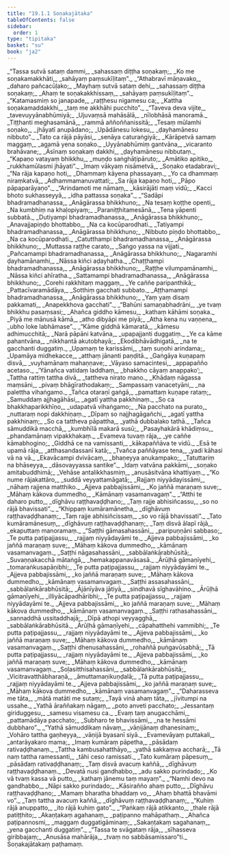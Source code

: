 ```yaml
---
title: "19.1.1 Soṇakajātaka"
tableOfContents: false
sidebar:
  order: 1
type: "tipitaka"
basket: "su"
book: "ja2"
---
```



<DynamicBreadcrumb />

<Division number="1" book="ja2" bookNo="23" page="53">

<Paragraph number="443" type="verses" book="ja2">
_“Tassa sutvā sataṃ dammi,_  
_sahassaṃ diṭṭha soṇakaṃ;_  
_Ko me soṇakamakkhāti,_  
_sahāyaṃ paṃsukīḷitaṃ”._  

</Paragraph>

</Division>
<Division number="2" book="ja2" bookNo="23" page="53">

<Paragraph number="444" type="verses" book="ja2">
_“Athabravī māṇavako,_  
_daharo pañcacūḷako;_  
_Mayhaṃ sutvā sataṃ dehi,_  
_sahassaṃ diṭṭha soṇakaṃ;_  
_Ahaṃ te soṇakakkhissaṃ,_  
_sahāyaṃ paṃsukīḷitaṃ”._  

</Paragraph>

</Division>
<Division number="3" book="ja2" bookNo="23" page="53">

<Paragraph number="445" type="verses" book="ja2">
_“Katamasmiṃ so janapade,_  
_raṭṭhesu nigamesu ca;_  
_Kattha soṇakamaddakkhi,_  
_taṃ me akkhāhi pucchito”._  

</Paragraph>

</Division>
<Division number="4" book="ja2" bookNo="23" page="53">

<Paragraph number="446" type="verses" book="ja2">
_“Taveva deva vijite,_  
_tavevuyyānabhūmiyā;_  
_Ujuvaṃsā mahāsālā,_  
_nīlobhāsā manoramā._  

</Paragraph>

</Division>
<Division number="5" book="ja2" bookNo="23" page="53">

<Paragraph number="447" type="verses" book="ja2">
_Tiṭṭhanti meghasamānā,_  
_rammā aññoññanissitā;_  
_Tesaṃ mūlamhi soṇako,_  
_jhāyatī anupādano;_  
_Upādānesu lokesu,_  
_ḍayhamānesu nibbuto”._  

</Paragraph>

</Division>
<Division number="6" book="ja2" bookNo="23" page="53">

<Paragraph number="448" type="verses" book="ja2">
_Tato ca rājā pāyāsi,_  
_senāya caturaṅgiyā;_  
_Kārāpetvā samaṃ maggaṃ,_  
_agamā yena soṇako._  

</Paragraph>

</Division>
<Division number="7" book="ja2" bookNo="23" page="53">

<Paragraph number="449" type="verses" book="ja2">
_Uyyānabhūmiṃ gantvāna,_  
_vicaranto brahāvane;_  
_Āsīnaṃ soṇakaṃ dakkhi,_  
_ḍayhamānesu nibbutaṃ._  

</Paragraph>

</Division>
<Division number="8" book="ja2" bookNo="23" page="53">

<Paragraph number="450" type="verses" book="ja2">
_“Kapaṇo vatayaṃ bhikkhu,_  
_muṇḍo saṅghāṭipāruto;_  
_Amātiko apitiko,_  
_rukkhamūlasmi jhāyati”._  

</Paragraph>

</Division>
<Division number="9" book="ja2" bookNo="23" page="53">

<Paragraph number="451" type="verses" book="ja2">
_Imaṃ vākyaṃ nisāmetvā,_  
_Soṇako etadabravi;_  
_“Na rāja kapaṇo hoti,_  
_Dhammaṃ kāyena phassayaṃ._  

</Paragraph>

</Division>
<Division number="10" book="ja2" bookNo="23" page="54">

<Paragraph number="452" type="verses" book="ja2">
_Yo ca dhammaṃ niraṃkatvā,_  
_Adhammamanuvattati;_  
_Sa rāja kapaṇo hoti,_  
_Pāpo pāpaparāyaṇo”._  

</Paragraph>

</Division>
<Division number="11" book="ja2" bookNo="23" page="54">

<Paragraph number="453" type="verses" book="ja2">
_“Arindamoti me nāmaṃ,_  
_kāsirājāti maṃ vidū;_  
_Kacci bhoto sukhasseyyā,_  
_idha pattassa soṇaka”._  

</Paragraph>

</Division>
<Division number="12" book="ja2" bookNo="23" page="54">

<Paragraph number="454" type="verses" book="ja2">
_“Sadāpi bhadramadhanassa,_  
_Anāgārassa bhikkhuno;_  
_Na tesaṃ koṭṭhe openti,_  
_Na kumbhiṃ na khaḷopiyaṃ;_  
_Paraniṭṭhitamesānā,_  
_Tena yāpenti subbatā._  

</Paragraph>

</Division>
<Division number="13" book="ja2" bookNo="23" page="54">

<Paragraph number="455" type="verses" book="ja2">
_Dutiyampi bhadramadhanassa,_  
_Anāgārassa bhikkhuno;_  
_Anavajjapiṇḍo bhottabbo,_  
_Na ca kocūparodhati._  

</Paragraph>

</Division>
<Division number="14" book="ja2" bookNo="23" page="54">

<Paragraph number="456" type="verses" book="ja2">
_Tatiyampi bhadramadhanassa,_  
_Anāgārassa bhikkhuno;_  
_Nibbuto piṇḍo bhottabbo,_  
_Na ca kocūparodhati._  

</Paragraph>

</Division>
<Division number="15" book="ja2" bookNo="23" page="54">

<Paragraph number="457" type="verses" book="ja2">
_Catutthampi bhadramadhanassa,_  
_Anāgārassa bhikkhuno;_  
_Muttassa raṭṭhe carato,_  
_Saṅgo yassa na vijjati._  

</Paragraph>

</Division>
<Division number="16" book="ja2" bookNo="23" page="54">

<Paragraph number="458" type="verses" book="ja2">
_Pañcamampi bhadramadhanassa,_  
_Anāgārassa bhikkhuno;_  
_Nagaramhi ḍayhamānamhi,_  
_Nāssa kiñci aḍayhatha._  

</Paragraph>

</Division>
<Division number="17" book="ja2" bookNo="23" page="54">

<Paragraph number="459" type="verses" book="ja2">
_Chaṭṭhampi bhadramadhanassa,_  
_Anāgārassa bhikkhuno;_  
_Raṭṭhe vilumpamānamhi,_  
_Nāssa kiñci ahīratha._  

</Paragraph>

</Division>
<Division number="18" book="ja2" bookNo="23" page="54">

<Paragraph number="460" type="verses" book="ja2">
_Sattamampi bhadramadhanassa,_  
_Anāgārassa bhikkhuno;_  
_Corehi rakkhitaṃ maggaṃ,_  
_Ye caññe paripanthikā;_  
_Pattacīvaramādāya,_  
_Sotthiṃ gacchati subbato._  

</Paragraph>

</Division>
<Division number="19" book="ja2" bookNo="23" page="54">

<Paragraph number="461" type="verses" book="ja2">
_Aṭṭhamampi bhadramadhanassa,_  
_Anāgārassa bhikkhuno;_  
_Yaṃ yaṃ disaṃ pakkamati,_  
_Anapekkhova gacchati”._  

</Paragraph>

</Division>
<Division number="20" book="ja2" bookNo="23" page="54">

<Paragraph number="462" type="verses" book="ja2">
_“Bahūni samaṇabhadrāni,_  
_ye tvaṃ bhikkhu pasaṃsasi;_  
_Ahañca giddho kāmesu,_  
_kathaṃ kāhāmi soṇaka._  

</Paragraph>

</Division>
<Division number="21" book="ja2" bookNo="23" page="33">

<Paragraph number="463" type="verses" book="ja2">
_Piyā me mānusā kāmā,_  
_atho dibyāpi me piyā;_  
_Atha kena nu vaṇṇena,_  
_ubho loke labhāmase”._  

</Paragraph>

</Division>
<Division number="22" book="ja2" bookNo="23" page="68">

<Paragraph number="464" type="verses" book="ja2">
_“Kāme giddhā kāmaratā,_  
_kāmesu adhimucchitā;_  
_Narā pāpāni katvāna,_  
_upapajjanti duggatiṃ._  

</Paragraph>

</Division>
<Division number="23" book="ja2" bookNo="23" page="55">

<Paragraph number="465" type="verses" book="ja2">
_Ye ca kāme pahantvāna,_  
_nikkhantā akutobhayā;_  
_Ekodibhāvādhigatā,_  
_na te gacchanti duggatiṃ._  

</Paragraph>

</Division>
<Division number="24" book="ja2" bookNo="23" page="55">

<Paragraph number="466" type="verses" book="ja2">
_Upamaṃ te karissāmi,_  
_taṃ suṇohi arindama;_  
_Upamāya midhekacce,_  
_atthaṃ jānanti paṇḍitā._  

</Paragraph>

</Division>
<Division number="25" book="ja2" bookNo="23" page="55">

<Paragraph number="467" type="verses" book="ja2">
_Gaṅgāya kuṇapaṃ disvā,_  
_vuyhamānaṃ mahaṇṇave;_  
_Vāyaso samacintesi,_  
_appapañño acetaso._  

</Paragraph>

</Division>
<Division number="26" book="ja2" bookNo="23" page="55">

<Paragraph number="468" type="verses" book="ja2">
_‘Yānañca vatidaṃ laddhaṃ,_  
_bhakkho cāyaṃ anappako’;_  
_Tattha rattiṃ tattha divā,_  
_tattheva nirato mano._  

</Paragraph>

</Division>
<Division number="27" book="ja2" bookNo="23" page="55">

<Paragraph number="469" type="verses" book="ja2">
_Khādaṃ nāgassa maṃsāni,_  
_pivaṃ bhāgīrathodakaṃ;_  
_Sampassaṃ vanacetyāni,_  
_na palettha vihaṅgamo._  

</Paragraph>

</Division>
<Division number="28" book="ja2" bookNo="23" page="55">

<Paragraph number="470" type="verses" book="ja2">
_Tañca otaraṇī gaṅgā,_  
_pamattaṃ kuṇape rataṃ;_  
_Samuddaṃ ajjhagāhāsi,_  
_agatī yattha pakkhinaṃ._  

</Paragraph>

</Division>
<Division number="29" book="ja2" bookNo="23" page="55">

<Paragraph number="471" type="verses" book="ja2">
_So ca bhakkhaparikkhīṇo,_  
_udapatvā vihaṅgamo;_  
_Na pacchato na purato,_  
_nuttaraṃ nopi dakkhiṇaṃ._  

</Paragraph>

</Division>
<Division number="30" book="ja2" bookNo="23" page="55">

<Paragraph number="472" type="verses" book="ja2">
_Dīpaṃ so najjhagāgañchi,_  
_agatī yattha pakkhinaṃ;_  
_So ca tattheva pāpattha,_  
_yathā dubbalako tathā._  

</Paragraph>

</Division>
<Division number="31" book="ja2" bookNo="23" page="55">

<Paragraph number="473" type="verses" book="ja2">
_Tañca sāmuddikā macchā,_  
_kumbhīlā makarā susū;_  
_Pasayhakārā khādiṃsu,_  
_phandamānaṃ vipakkhakaṃ._  

</Paragraph>

</Division>
<Division number="32" book="ja2" bookNo="23" page="56">

<Paragraph number="474" type="verses" book="ja2">
_Evameva tuvaṃ rāja,_  
_ye caññe kāmabhogino;_  
_Giddhā ce na vamissanti,_  
_kākapaññāva te vidū._  

</Paragraph>

</Division>
<Division number="33" book="ja2" bookNo="23" page="56">

<Paragraph number="475" type="verses" book="ja2">
_Esā te upamā rāja,_  
_atthasandassanī katā;_  
_Tvañca paññāyase tena,_  
_yadi kāhasi vā na vā._  

</Paragraph>

</Division>
<Division number="34" book="ja2" bookNo="23" page="56">

<Paragraph number="476" type="verses" book="ja2">
_Ekavācampi dvivācaṃ,_  
_bhaṇeyya anukampako;_  
_Tatuttariṃ na bhāseyya,_  
_dāsovayyassa santike”._  

</Paragraph>

</Division>
<Division number="35" book="ja2" bookNo="23" page="56">

<Paragraph number="477" type="verses" book="ja2">
_Idaṃ vatvāna pakkāmi,_  
_soṇako amitabuddhimā;_  
_Vehāse antalikkhasmiṃ,_  
_anusāsitvāna khattiyaṃ._  

</Paragraph>

</Division>
<Division number="36" book="ja2" bookNo="23" page="56">

<Paragraph number="478" type="verses" book="ja2">
_“Ko nume rājakattāro,_  
_suddā veyyattamāgatā;_  
_Rajjaṃ niyyādayissāmi,_  
_nāhaṃ rajjena matthiko._  

</Paragraph>

</Division>
<Division number="37" book="ja2" bookNo="23" page="56">

<Paragraph number="479" type="verses" book="ja2">
_Ajjeva pabbajissāmi,_  
_Ko jaññā maraṇaṃ suve;_  
_Māhaṃ kākova dummedho,_  
_Kāmānaṃ vasamanvagaṃ”._  

</Paragraph>

</Division>
<Division number="38" book="ja2" bookNo="23" page="56">

<Paragraph number="480" type="verses" book="ja2">
_“Atthi te daharo putto,_  
_dīghāvu raṭṭhavaḍḍhano;_  
_Taṃ rajje abhisiñcassu,_  
_so no rājā bhavissati”._  

</Paragraph>

</Division>
<Division number="39" book="ja2" bookNo="23" page="56">

<Paragraph number="481" type="verses" book="ja2">
_“Khippaṃ kumāramānetha,_  
_dīghāvuṃ raṭṭhavaḍḍhanaṃ;_  
_Taṃ rajje abhisiñcissaṃ,_  
_so vo rājā bhavissati”._  

</Paragraph>

</Division>
<Division number="40" book="ja2" bookNo="23" page="56">

<Paragraph number="482" type="verses" book="ja2">
_Tato kumāramānesuṃ,_  
_dīghāvuṃ raṭṭhavaḍḍhanaṃ;_  
_Taṃ disvā ālapī rājā,_  
_ekaputtaṃ manoramaṃ._  

</Paragraph>

</Division>
<Division number="41" book="ja2" bookNo="23" page="56">

<Paragraph number="483" type="verses" book="ja2">
_“Saṭṭhi gāmasahassāni,_  
_paripuṇṇāni sabbaso;_  
_Te putta paṭipajjassu,_  
_rajjaṃ niyyādayāmi te._  

</Paragraph>

</Division>
<Division number="42" book="ja2" bookNo="23" page="56">

<Paragraph number="484" type="verses" book="ja2">
_Ajjeva pabbajissāmi,_  
_ko jaññā maraṇaṃ suve;_  
_Māhaṃ kākova dummedho,_  
_kāmānaṃ vasamanvagaṃ._  

</Paragraph>

</Division>
<Division number="43" book="ja2" bookNo="23" page="56">

<Paragraph number="485" type="verses" book="ja2">
_Saṭṭhi nāgasahassāni,_  
_sabbālaṅkārabhūsitā;_  
_Suvaṇṇakacchā mātaṅgā,_  
_hemakappanavāsasā._  

</Paragraph>

</Division>
<Division number="44" book="ja2" bookNo="23" page="57">

<Paragraph number="486" type="verses" book="ja2">
_Ārūḷhā gāmaṇīyehi,_  
_tomaraṅkusapāṇibhi;_  
_Te putta paṭipajjassu,_  
_rajjaṃ niyyādayāmi te._  

</Paragraph>

</Division>
<Division number="45" book="ja2" bookNo="23" page="57">

<Paragraph number="487" type="verses" book="ja2">
_Ajjeva pabbajissāmi,_  
_ko jaññā maraṇaṃ suve;_  
_Māhaṃ kākova dummedho,_  
_kāmānaṃ vasamanvagaṃ._  

</Paragraph>

</Division>
<Division number="46" book="ja2" bookNo="23" page="57">

<Paragraph number="488" type="verses" book="ja2">
_Saṭṭhi assasahassāni,_  
_sabbālaṅkārabhūsitā;_  
_Ājānīyāva jātiyā,_  
_sindhavā sīghavāhino._  

</Paragraph>

</Division>
<Division number="47" book="ja2" bookNo="23" page="57">

<Paragraph number="489" type="verses" book="ja2">
_Ārūḷhā gāmaṇīyehi,_  
_illiyācāpadhāribhi;_  
_Te putta paṭipajjassu,_  
_rajjaṃ niyyādayāmi te._  

</Paragraph>

</Division>
<Division number="48" book="ja2" bookNo="23" page="57">

<Paragraph number="490" type="verses" book="ja2">
_Ajjeva pabbajissāmi,_  
_ko jaññā maraṇaṃ suve;_  
_Māhaṃ kākova dummedho,_  
_kāmānaṃ vasamanvagaṃ._  

</Paragraph>

</Division>
<Division number="49" book="ja2" bookNo="23" page="57">

<Paragraph number="491" type="verses" book="ja2">
_Saṭṭhi rathasahassāni,_  
_sannaddhā ussitaddhajā;_  
_Dīpā athopi veyyagghā,_  
_sabbālaṅkārabhūsitā._  

</Paragraph>

</Division>
<Division number="50" book="ja2" bookNo="23" page="57">

<Paragraph number="492" type="verses" book="ja2">
_Ārūḷhā gāmaṇīyehi,_  
_cāpahatthehi vammibhi;_  
_Te putta paṭipajjassu,_  
_rajjaṃ niyyādayāmi te._  

</Paragraph>

</Division>
<Division number="51" book="ja2" bookNo="23" page="57">

<Paragraph number="493" type="verses" book="ja2">
_Ajjeva pabbajissāmi,_  
_ko jaññā maraṇaṃ suve;_  
_Māhaṃ kākova dummedho,_  
_kāmānaṃ vasamanvagaṃ._  

</Paragraph>

</Division>
<Division number="52" book="ja2" bookNo="23" page="57">

<Paragraph number="494" type="verses" book="ja2">
_Saṭṭhi dhenusahassāni,_  
_rohaññā puṅgavūsabhā;_  
_Tā putta paṭipajjassu,_  
_rajjaṃ niyyādayāmi te._  

</Paragraph>

</Division>
<Division number="53" book="ja2" bookNo="23" page="57">

<Paragraph number="495" type="verses" book="ja2">
_Ajjeva pabbajissāmi,_  
_ko jaññā maraṇaṃ suve;_  
_Māhaṃ kākova dummedho,_  
_kāmānaṃ vasamanvagaṃ._  

</Paragraph>

</Division>
<Division number="54" book="ja2" bookNo="23" page="57">

<Paragraph number="496" type="verses" book="ja2">
_Soḷasitthisahassāni,_  
_sabbālaṅkārabhūsitā;_  
_Vicitravatthābharaṇā,_  
_āmuttamaṇikuṇḍalā;_  
_Tā putta paṭipajjassu,_  
_rajjaṃ niyyādayāmi te._  

</Paragraph>

</Division>
<Division number="55" book="ja2" bookNo="23" page="57">

<Paragraph number="497" type="verses" book="ja2">
_Ajjeva pabbajissāmi,_  
_ko jaññā maraṇaṃ suve;_  
_Māhaṃ kākova dummedho,_  
_kāmānaṃ vasamanvagaṃ”._  

</Paragraph>

</Division>
<Division number="56" book="ja2" bookNo="23" page="58">

<Paragraph number="498" type="verses" book="ja2">
_“Daharasseva me tāta,_  
_mātā matāti me sutaṃ;_  
_Tayā vinā ahaṃ tāta,_  
_jīvitumpi na ussahe._  

</Paragraph>

</Division>
<Division number="57" book="ja2" bookNo="23" page="58">

<Paragraph number="499" type="verses" book="ja2">
_Yathā āraññakaṃ nāgaṃ,_  
_poto anveti pacchato;_  
_Jessantaṃ giriduggesu,_  
_samesu visamesu ca._  

</Paragraph>

</Division>
<Division number="58" book="ja2" bookNo="23" page="58">

<Paragraph number="500" type="verses" book="ja2">
_Evaṃ taṃ anugacchāmi,_  
_pattamādāya pacchato;_  
_Subharo te bhavissāmi,_  
_na te hessāmi dubbharo”._  

</Paragraph>

</Division>
<Division number="59" book="ja2" bookNo="23" page="58">

<Paragraph number="501" type="verses" book="ja2">
_“Yathā sāmuddikaṃ nāvaṃ,_  
_vāṇijānaṃ dhanesinaṃ;_  
_Vohāro tattha gaṇheyya,_  
_vāṇijā byasanī siyā._  

</Paragraph>

</Division>
<Division number="60" book="ja2" bookNo="23" page="58">

<Paragraph number="502" type="verses" book="ja2">
_Evamevāyaṃ puttakali,_  
_antarāyakaro mama;_  
_Imaṃ kumāraṃ pāpetha,_  
_pāsādaṃ rativaḍḍhanaṃ._  

</Paragraph>

</Division>
<Division number="61" book="ja2" bookNo="23" page="58">

<Paragraph number="503" type="verses" book="ja2">
_Tattha kambusahatthāyo,_  
_yathā sakkaṃva accharā;_  
_Tā naṃ tattha ramessanti,_  
_tāhi ceso ramissati._  

</Paragraph>

</Division>
<Division number="62" book="ja2" bookNo="23" page="58">

<Paragraph number="504" type="verses" book="ja2">
_Tato kumāraṃ pāpesuṃ,_  
_pāsādaṃ rativaḍḍhanaṃ;_  
_Taṃ disvā avacuṃ kaññā,_  
_dīghāvuṃ raṭṭhavaḍḍhanaṃ._  

</Paragraph>

</Division>
<Division number="63" book="ja2" bookNo="23" page="58">

<Paragraph number="505" type="verses" book="ja2">
_Devatā nusi gandhabbo,_  
_adu sakko purindado;_  
_Ko vā tvaṃ kassa vā putto,_  
_kathaṃ jānemu taṃ mayaṃ”._  

</Paragraph>

</Division>
<Division number="64" book="ja2" bookNo="23" page="58">

<Paragraph number="506" type="verses" book="ja2">
_“Namhi devo na gandhabbo,_  
_Nāpi sakko purindado;_  
_Kāsirañño ahaṃ putto,_  
_Dīghāvu raṭṭhavaḍḍhano;_  
_Mamaṃ bharatha bhaddaṃ vo,_  
_Ahaṃ bhattā bhavāmi vo”._  

</Paragraph>

</Division>
<Division number="65" book="ja2" bookNo="23" page="58">

<Paragraph number="507" type="verses" book="ja2">
_Taṃ tattha avacuṃ kaññā,_  
_dīghāvuṃ raṭṭhavaḍḍhanaṃ;_  
_“Kuhiṃ rājā anuppatto,_  
_ito rājā kuhiṃ gato”._  

</Paragraph>

</Division>
<Division number="66" book="ja2" bookNo="23" page="58">

<Paragraph number="508" type="verses" book="ja2">
_“Paṅkaṃ rājā atikkanto,_  
_thale rājā patiṭṭhito;_  
_Akaṇṭakaṃ agahanaṃ,_  
_paṭipanno mahāpathaṃ._  

</Paragraph>

</Division>
<Division number="67" book="ja2" bookNo="23" page="58">

<Paragraph number="509" type="verses" book="ja2">
_Ahañca paṭipannosmi,_  
_maggaṃ duggatigāminaṃ;_  
_Sakaṇṭakaṃ sagahanaṃ,_  
_yena gacchanti duggatiṃ”._  

</Paragraph>

</Division>
<Division number="68" book="ja2" bookNo="23" page="59">

<Paragraph number="510" type="verses" book="ja2">
_“Tassa te svāgataṃ rāja,_  
_sīhasseva giribbajaṃ;_  
_Anusāsa mahārāja,_  
_tvaṃ no sabbāsamissaro”ti._  


</Paragraph>
</Division>

<Paragraph number="511" type="center" book="ja2">
Soṇakajātakaṃ paṭhamaṃ.
</Paragraph>